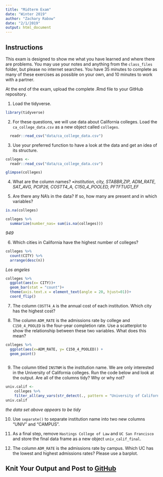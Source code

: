 ```yaml
---
title: "Midterm Exam"
date: "Winter 2019"
author: "Zachary Rabow"
date: "2/1/2019"
output: html_document
---
```


## Instructions
This exam is designed to show me what you have learned and where there are problems. You may use your notes and anything from the `class_files` folder, but please no internet searches. You have 35 minutes to complete as many of these exercises as possible on your own, and 10 minutes to work with a partner.  

At the end of the exam, upload the complete .Rmd file to your GitHub repository.  

1. Load the tidyverse.
```r
library(tidyverse)
```

2. For these questions, we will use data about California colleges. Load the `ca_college_data.csv` as a new object called `colleges`.
```r
  readr::read_csv("data/ca_college_data.csv")
```

3. Use your preferred function to have a look at the data and get an idea of its structure.
```r
colleges <- 
  readr::read_csv("data/ca_college_data.csv")
```
```r
glimpse(colleges)
```


4. What are the column names?
*•institution, city, STABBR,ZIP, ADM_RATE, SAT_AVG, PCIP26, COSTT4_A, C150_4_POOLED, PFTFTUG1_EF*

5. Are there any NA's in the data? If so, how many are present and in which variables?
```r
is.na(colleges)
```
```r
colleges %>% 
  summarize(number_nas= sum(is.na(colleges)))
```
*949*


6. Which cities in California have the highest number of colleges?
```r
colleges %>% 
  count(CITY) %>% 
  arrange(desc(n))
```
*Los angeles*
```r
colleges %>% 
  ggplot(aes(x= CITY))+
  geom_bar(stat = "count")+
  theme(axis.text.x = element_text(angle = 20, hjust=01))+
  coord_flip()
```


7. The column `COSTT4_A` is the annual cost of each institution. Which city has the highest cost?


8. The column `ADM_RATE` is the admissions rate by college and `C150_4_POOLED` is the four-year completion rate. Use a scatterplot to show the relationship between these two variables. What does this mean?

```r
colleges %>%
  ggplot(aes(x=ADM_RATE, y= C150_4_POOLED)) +
  geom_point()
  
```


9. The column titled `INSTNM` is the institution name. We are only interested in the University of California colleges. Run the code below and look at the output. Are all of the columns tidy? Why or why not?

```r
univ.calif <- 
    colleges %>% 
    filter_all(any_vars(str_detect(., pattern = "University of California")))
univ.calif
```
 *the data set above appears to be tidy*


10. Use `separate()` to separate institution name into two new columns "UNIV" and "CAMPUS".



11. As a final step, remove `Hastings College of Law` and `UC San Francisco` and store the final data frame as a new object `univ_calif_final`.


12. The column `ADM_RATE` is the admissions rate by campus. Which UC has the lowest and highest admissions rates? Please use a barplot.



## Knit Your Output and Post to [GitHub](https://github.com/FRS417-DataScienceBiologists)